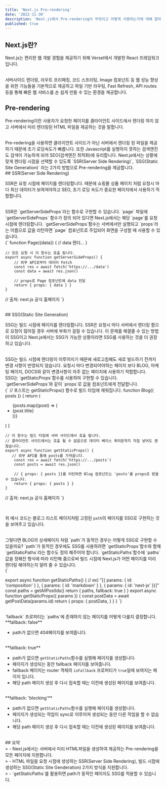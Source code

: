 ```yaml
---
title: 'Next.js Pre-rendering'
date: '2022-11-30'
description: 'Next.js에서 Pre-rendering이 무엇이고 어떻게 사용하는가에 대해 알아보았습니다.'
published: true
---
```


## Next.js란?

Next.js는 편리한 웹 개발 경험을 제공하기 위해 Versel에서 개발한 React 프레임워크입니다.

<br />
서버사이드 렌더링, 라우트 프리패칭, 코드 스프리팅, Image 컴포넌트 등 웹 성능 향상을
위한 기능들을 기본적으로 제공하고 파일 기반 라우팅, Fast Refresh, API routes 등을
통해 빠른 웹 서비스를 손 쉽게 만들 수 있는 환경을 제공합니다.

<br />

## Pre-rendering

Pre-rendering이란 사용자가 요청한 페이지를 클라이언트 사이드에서 렌더링 하지 않고
서버에서 미리 렌더링된 HTML 파일을 제공하는 것을 말합니다.

<br />
Pre-redering을 사용하면 클라이언트 사이드가 아닌 서버에서 렌더링 된 파일을 제공하기
때문에 초기 로딩속도가 빠릅니다. 또한 Javascript를 실행하지 못하는 검색엔진도 검색이
가능하게 되어 SEO(검색엔진 최적화)에 유리합니다. Next.js에서는 상황에 맞게 렌더링
시점을 선택할 수 있도록 `SSR(Server Side Rendering)`, `SSG(Static Site Generation)`
라는 2가지 방법으로 Pre-rendering을 제공합니다.

<br />
## SSR(Server Side Rendering)

SSR은 요청 시점에 페이지를 렌더링합니다. 때문에 쇼핑몰 상품 페이지 처럼 요청시 마다 최신 데이터가 보여져야하고 SEO, 초기 로딩 속도가 중요한
페이지에서 사용하기 적합합니다.

<br />
SSR은 `getServerSideProps`라는 함수로 구현할 수 있습니다. `page` 파일에 `getServerSideProps`
함수가 정의 되어 있다면 Next.js에서는 해당 `page`를 요청 시점에 렌더링합니다. `getServerSideProps`함수는
서버에서만 실행되고 `props`라는 이름으로 값을 리턴하면 `page` 컴포넌트로 주입되어 화면을 구성할 때 사용할 수 있습니다.
<br />
<CodeBlock>
  {`
    function Page({data}) {
    // data 렌더...
    }

    // 모든 요청 시 이 함수는 호출 됩니다.
    export async function getServerSideProps() {
        // 외부 API로부터 데이터 Fetch
        const res = await fetch('https://.../data')
        const data = await res.json()

        // props로 Page 컴포넌트에 data 전달
        return { props: { data } }
    }


// 출처: next.js 공식 홈페이지
`}
</CodeBlock>

<br />
## SSG(Static Site Generation)

SSG는 빌드 시점에 페이지를 렌더링합니다. SSR은
요청시 마다 서버에서 렌더링 함으로 요청이 많아질 경우
서버에 부화가 걸릴 수 있습니다. 이 문제를 해결줄 수 있는 방법이 SSG이고 Next.js에서는
SSG가 가능한 상황이라면 SSG를 사용하는 것을 더 권장하고 있습니다.

<br />
SSG는 빌드 시점에 렌더링이 이루어지기 때문에 새로고침해도 새로 빌드하기 전까지 변경
사항이 반영되지 않습니다. 요청시 마다 변경되어야하는 페이지 보다 BLOG, 마케팅 페이지,
DOCS와 같이 변경사항이 자주 없는 페이지에 사용하기 적합합니다.
<br />
SSG는 `getStaticProps`함수를 사용하여 구현할 수 있습니다. `getServerSideProps`와
같이 `props`로 값을 컴포넌트에게 전달합니다.

<br />
<CodeBlock>
  {`
    // 포스트는 getStaticProps() 함수로 빌드 타임에 채워집니다.
    function Blog({ posts }) {
      return (
        <ul>
          {posts.map((post) => (
            <li>{post.title}</li>
          ))}
        </ul>
      )
    }

    // 이 함수는 빌드 타임에 서버 사이드에서 호출 됩니다.
    // 클라이언트 사이드에서는 호출 될 수 없음으로 데이터 베이스 쿼리문까지 직접 넣어도 괜찮습니다.
    export async function getStaticProps() {
       // 외부 API를 통해 posts를 가져옵니다.
        const res = await fetch('https://.../posts')
        const posts = await res.json()

        // { props: { posts }}를 리턴하면 Blog 컴포넌트는 'posts'를 props로 받을 수 있습니다.
        return { props: { posts } }
    }


// 출처: next.js 공식 홈페이지
`}

</CodeBlock>

<br />

위 예시 코드는 블로그 리스트 페이지처럼 고정된 `path`의 페이지를 SSG로 구현하는 것을 보여주고 있습니다.

<br />
그렇다면 BLOG의 상세페이지 처럼 `path`가 동적인 경우는 어떻게 SSG로 구현할 수 있을까요?
`path`가 동적인 경우에도 SSG를 사용하려면 `getStaticProps`함수와 함께 `getStaticPaths`라는
함수도 정의 해주어야 합니다. `getStaticPaths`함수에 `paths` 값을 정해진 형식에 따라
리턴해 줌으로써 빌드 시점에 Next.js가 어떤 페이지를 미리 렌더링 해야하는지 알려 줄
수 있습니다.
<br />
<CodeBlock>
  {`
  
  export async function getStaticPaths() {
    // ex) "[{ params: { id: 'composition' } }, { params: { id: 'markdown' } }, { params: { id: 'next-js' }}]"
  const paths = getAllPostIds()
  return {
    paths,
    fallback: true
    }
  }
  export async function getStaticProps({ params }) {
  const postData = await getPostData(params.id)
  return {
    props: {
      postData,
      }
    }
  }
`}
</CodeBlock>

<br />
`fallback` 프로퍼티는 `paths`에 존재하지 않는 페이지를 어떻게 다룰지 결정합니다.
<br />
**fallback: false**

- path가 없으면 404페이지를 보여줍니다.

<br />
**fallback: true**

- path가 없으면 `getStaticPaths`함수를 실행해 페이지를 생성합니다.
- 페이지가 생성되는 동안 fallback 페이지를 보여줍니다.
- fallback 페이지는 router 객체의 `isFallback` 프로퍼티가 `true`일때 보여지는 페이지 입니다.
- 해당 path 페이지 생성 후 다시 접속할 때는 이전에 생성된 페이지를 보여줍니다.

<br />
**fallback: 'blocking'**

- path가 없으면 `getStaticPaths`함수를 실행해 페이지를 생성합니다.
- 페이지가 생성되는 작업이 sync로 이루어져 생성되는 동안 다른 작업을 할 수 없습니다.
- 해당 path 페이지 생성 후 다시 접속할 때는 이전에 생성된 페이지를 보여줍니다.

<br />
## 요약
<br />
> - Next.js에서는 서버에서 미리 HTML파일을 생성하여 제공하는 Pre-rendering을 모든 페이지에 지원합니다. <br />
> - HTML 파일을 요청 시점에 생성하는 SSR(Server Side Rendering), 빌드 시점에 생성하는 SSG(Static Site Genderation) 2가지 방식을 지원합니다. <br />
> - `getStaticPaths`를 활용하면 path가 동적인 페이지도 SSG를 적용할 수 있습니다.
